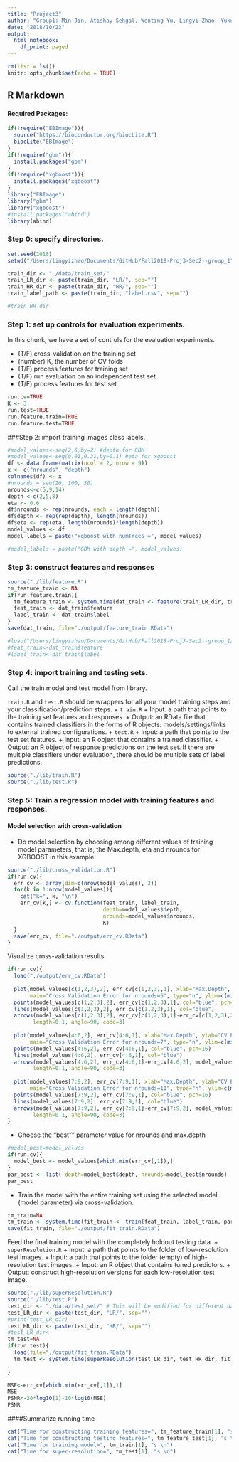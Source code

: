 ```yaml
---
title: "Project3"
author: "Group1: Min Jin, Atishay Sehgal, Wenting Yu, Lingyi Zhao, Yukun Pei"
date: "2018/10/23"
output:
  html_notebook:
    df_print: paged
---
```


```r
rm(list = ls())
knitr::opts_chunk$set(echo = TRUE)
```

## R Markdown

#### Required Packages:

```r
if(!require("EBImage")){
  source("https://bioconductor.org/biocLite.R")
  biocLite("EBImage")
}
if(!require("gbm")){
  install.packages("gbm")
}
if(!require("xgboost")){
  install.packages("xgboost")
}
library("EBImage")
library("gbm")
library("xgboost")
#install.packages("abind")
library(abind)
```


### Step 0: specify directories.

```r
set.seed(2018)
setwd("/Users/lingyizhao/Documents/GitHub/Fall2018-Proj3-Sec2--group_1")

train_dir <- "./data/train_set/" 
train_LR_dir <- paste(train_dir, "LR/", sep="")
train_HR_dir <- paste(train_dir, "HR/", sep="")
train_label_path <- paste(train_dir, "label.csv", sep="") 

#train_HR_dir
```

### Step 1: set up controls for evaluation experiments.

In this chunk, we have a set of controls for the evaluation experiments. 

+ (T/F) cross-validation on the training set
+ (number) K, the number of CV folds
+ (T/F) process features for training set
+ (T/F) run evaluation on an independent test set
+ (T/F) process features for test set

```r
run.cv=TRUE 
K <- 3
run.test=TRUE 
run.feature.train=TRUE 
run.feature.test=TRUE 
```

###Step 2: import training images class labels.

```r
#model_values<-seq(2,6,by=2) #depth for GBM
#model_values<-seq(0.01,0.31,by=0.1) #eta for xgboost
df <- data.frame(matrix(ncol = 2, nrow = 9))
x <- c("nrounds", "depth")
colnames(df) <- x
#nrounds = seq(20, 100, 30) 
nrounds<-c(5,9,14)
depth <-c(2,5,8)
eta <- 0.6
df$nrounds <- rep(nrounds, each = length(depth))
df$depth <- rep(rep(depth), length(nrounds))
df$eta <- rep(eta, length(nrounds)*length(depth))
model_values <- df
model_labels = paste("xgboost with numTrees =", model_values)

#model_labels = paste("GBM with depth =", model_values)
```


### Step 3: construct features and responses

```r
source("./lib/feature.R")
tm_feature_train <- NA
if(run.feature.train){
  tm_feature_train <- system.time(dat_train <- feature(train_LR_dir, train_HR_dir))
  feat_train <- dat_train$feature
  label_train <- dat_train$label
}
save(dat_train, file="./output/feature_train.RData")

#load("/Users/lingyizhao/Documents/GitHub/Fall2018-Proj3-Sec2--group_1/output/feature_train.RData")
#feat_train<-dat_train$feature
#label_train<-dat_train$label
```


### Step 4: import training and testing sets.

Call the train model and test model from library. 

`train.R` and `test.R` should be wrappers for all your model training steps and your classification/prediction steps. 
+ `train.R`
  + Input: a path that points to the training set features and responses.
  + Output: an RData file that contains trained classifiers in the forms of R objects: models/settings/links to external trained configurations.
+ `test.R`
  + Input: a path that points to the test set features.
  + Input: an R object that contains a trained classifier.
  + Output: an R object of response predictions on the test set. If there are multiple classifiers under evaluation, there should be multiple sets of label predictions. 
```r
source("./lib/train.R")
source("./lib/test.R")
```

### Step 5: Train a regression model with training features and responses.

#### Model selection with cross-validation

* Do model selection by choosing among different values of training model parameters, that is, the Max.depth, eta and nrounds for XGBOOST in this example. 

```r
source("./lib/cross_validation.R")
if(run.cv){
  err_cv <- array(dim=c(nrow(model_values), 2))
  for(k in 1:nrow(model_values)){
    cat("k=", k, "\n")
    err_cv[k,] <- cv.function(feat_train, label_train, 
                              depth=model_values$depth,
                              nrounds=model_values$nrounds,
                              K)
  }
  save(err_cv, file="./output/err_cv.RData")
}
```

Visualize cross-validation results. 

```r
if(run.cv){
  load("./output/err_cv.RData")
  
  plot(model_values[c(1,2,3),2], err_cv[c(1,2,3),1], xlab="Max.Depth", ylab="CV Error",
       main="Cross Validation Error for nrounds=5", type="n", ylim=c(min(err_cv[c(1,2,3),1]-err_cv[c(1,2,3),2]-0.00001),max(err_cv[c(1,2,3),1]+err_cv[c(1,2,3),2]+0.00001)))
  points(model_values[c(1,2,3),2], err_cv[c(1,2,3),1], col="blue", pch=16)
  lines(model_values[c(1,2,3),2], err_cv[c(1,2,3),1], col="blue")
  arrows(model_values[c(1,2,3),2], err_cv[c(1,2,3),1]-err_cv[c(1,2,3),2], model_values[c(1,2,3),2], err_cv[c(1,2,3),1]+err_cv[c(1,2,3),2], 
        length=0.1, angle=90, code=3)
  
  plot(model_values[4:6,2], err_cv[4:6,1], xlab="Max.Depth", ylab="CV Error",
       main="Cross Validation Error for nrounds=7", type="n", ylim=c(min(err_cv[4:6,1]-err_cv[4:6,2]-0.00001),max(err_cv[4:6,1]+err_cv[4:6,2]+0.000001)))
  points(model_values[4:6,2], err_cv[4:6,1], col="blue", pch=16)
  lines(model_values[4:6,2], err_cv[4:6,1], col="blue")
  arrows(model_values[4:6,2], err_cv[4:6,1]-err_cv[4:6,2], model_values[4:6,2], err_cv[4:6,1]+err_cv[4:6,2], 
        length=0.1, angle=90, code=3)
  
  plot(model_values[7:9,2], err_cv[7:9,1], xlab="Max.Depth", ylab="CV Error",
       main="Cross Validation Error for nrounds=11", type="n", ylim=c(min(err_cv[7:9,1]-err_cv[7:9,2]-0.00001),max(err_cv[7:9,1]+err_cv[7:9,2]+0.000001)))
  points(model_values[7:9,2], err_cv[7:9,1], col="blue", pch=16)
  lines(model_values[7:9,2], err_cv[7:9,1], col="blue")
  arrows(model_values[7:9,2], err_cv[7:9,1]-err_cv[7:9,2], model_values[7:9,2], err_cv[7:9,1]+err_cv[7:9,2], 
        length=0.1, angle=90, code=3)
}
```


* Choose the "best"" parameter value for nrounds and max.depth

```r
#model_best=model_values
if(run.cv){
  model_best <- model_values[which.min(err_cv[,1]),]
}
par_best <- list( depth=model_best$depth, nrounds=model_best$nrounds)
par_best
```

* Train the model with the entire training set using the selected model (model parameter) via cross-validation.

```r
tm_train=NA
tm_train <- system.time(fit_train <- train(feat_train, label_train, par_best))
save(fit_train, file="./output/fit_train.RData")
```


Feed the final training model with the completely holdout testing data. 
+ `superResolution.R`
  + Input: a path that points to the folder of low-resolution test images.
  + Input: a path that points to the folder (empty) of high-resolution test images.
  + Input: an R object that contains tuned predictors.
  + Output: construct high-resolution versions for each low-resolution test image.
  
```r
source("./lib/superResolution.R")
source("./lib/test.R")
test_dir <- "./data/test_set/" # This will be modified for different data sets.
test_LR_dir <- paste(test_dir, "LR/", sep="")
#print(test_LR_dir)
test_HR_dir <- paste(test_dir, "HR/", sep="")
#test_LR_dir<-
tm_test=NA
if(run.test){
  load(file="./output/fit_train.RData")
  tm_test <- system.time(superResolution(test_LR_dir, test_HR_dir, fit_train))
  
}

MSE<-err_cv[which.min(err_cv[,1]),1]
MSE
PSNR<-20*log10(1)-10*log10(MSE)
PSNR
```

####Summarize running time

```r
cat("Time for constructing training features=", tm_feature_train[1], "s \n")
cat("Time for constructing testing features=", tm_feature_test[1], "s \n")
cat("Time for training model=", tm_train[1], "s \n")
cat("Time for super-resolution=", tm_test[1], "s \n")
```


